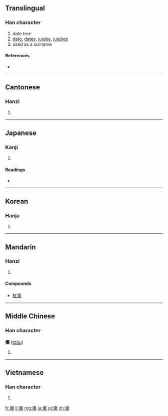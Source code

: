 {{also|枣}}
==Translingual==

===Han character===
{{Han char|rn=75|rad=木|as=08|sn=12|four=5090<sub>2</sub>|canj=木月木月 (DBDB), X木月木月 (XDBDB)}}

# date tree
# [[date]], [[dates]], [[jujube]], [[jujubes]]
# used as a surname

====References====
* {{Han ref|kx=0532.180|dkj=14937|dj=0920.240|hdz=21228.010|uh=68D7|ud=26839|bh=B4C7|bd=46279}}

----

==Cantonese==

===Hanzi===
{{yue-hanzi|jyut=|y=jou2|sim=枣}}

# {{defn|Cantonese|sort=木08}}

----

==Japanese==

===Kanji===
{{ja-kanji|grade=|rs=木08}}

# {{defn|Japanese|sort=木08}}

====Readings====
* {{ja-readings|on=[[そう]] (sō)|kun=[[なつめ]] (natsume)}}

----

==Korean==

===Hanja===
{{ko-hanja|hangeul=조|eumhun=|rv=jo|mr=cho|y=co}}

# {{defn|Korean|sort=木08}}

----

==Mandarin==

===Hanzi===
{{cmn-hanzi|sim=枣|pin=[[zǎo]] ([[zao3]])|wg=tsao<sup>3</sup>}}

# {{defn|Mandarin|sort=木08}}

====Compounds====
* [[紅棗]]

----

==Middle Chinese==

===Han character===
'''棗''' ([[tzɑ̌u]])<!--note: the [[ɑ]] is an IPA symbol and differs from the vowel [[a]]-->

# {{defn|Middle Chinese|sort=木08}}

----

==Vietnamese==

===Han character===
{{vi-hantu|[[tảo]], [[táo]], [[táu]]|rs=木08}}

# {{defn|Vietnamese|sort=木08}}

[[fr:棗]]
[[li:棗]]
[[mg:棗]]
[[ja:棗]]
[[pl:棗]]
[[zh:棗]]